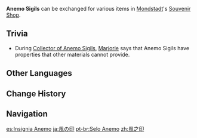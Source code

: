 {{Item Infobox
|id           = 000305
|image        = Item Anemo Sigil.png
|type         = City States Sigils
|invCategory  = Precious Items
|rarity       = 3
|description  = An insignia that shows the recognition of the winds of Mondstadt.<br />Can be exchanged for special items in Mondstadt.
|source1      = [[Statue of The Seven]] rewards
|source2      = Opening chests in [[Mondstadt]]
}}
'''Anemo Sigils''' can be exchanged for various items in [[Mondstadt]]'s [[Souvenir Shop]].

==Trivia==
*During [[Collector of Anemo Sigils]], [[Marjorie]] says that Anemo Sigils have properties that other materials cannot provide.

==Other Languages==
{{Other Languages
|en      = Anemo Sigil
|zhs     = 风之印
|zhs_rm  = Fēng zhī Yìn
|zht     = 風之印
|zht_rm  = Fēng zhī Yìn
|zh_tl   = Seal of Anemo
|ja      = {{Rubi|風|かぜ|の|&emsp;|印|しるし}}
|ja_rm   = Kaze no Shirushi
|ja_tl   = Anemo Sigil
|ko      = 바람의 인장
|ko_rm   = Baram-ui Injang
|ko_tl   = Seal of Wind
|es      = Insignia Anemo
|es_tl   = Anemo Insignia
|fr      = Sceau Anémo
|fr_tl   = Anemo Seal
|ru      = Печать Анемо
|ru_tl   = Anemo Sigil
|th      = Anemo Sigil
|vi      = Ấn Phong
|vi_tl   = 
|de      = Anemo-Siegel
|de_tl   = Anemo Sigil
|id      = Anemo Sigil
|pt      = Selo Anemo
|pt_tl   = Anemo Seal
}}

==Change History==
{{Change History|1.0}}

==Navigation==
{{Currency Navbox|Permanent|state=collapsed}}
{{Exploration Navbox}}

[[es:Insignia Anemo]]
[[ja:風の印]]
[[pt-br:Selo Anemo]]
[[zh:風之印]]